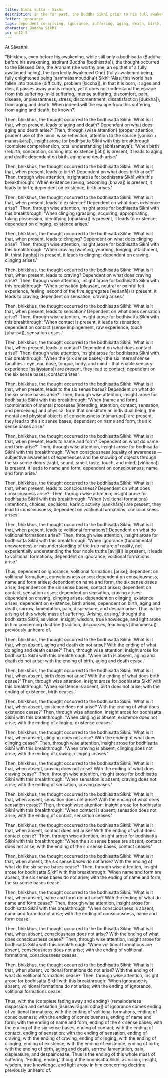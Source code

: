 ```yaml
---
title: Sikhī sutta - Sikhī
description: In the far past, the Buddha Sikhī prior to his full awakening reflects on how the world has fallen into trouble and discovers the escape from suffering through wise attention and insight into dependent co-arising.
fetter: ignorance
tags: dependent co-arising, ignorance, suffering, aging, death, birth, existence, clinging, craving, sensation, feeling, contact, six sense bases, name and form, consciousness, volitional formations, sn, sn12-21, sn12
character: Buddha Sikhī
id: sn12.5
---
```


At Sāvatthi.

"Bhikkhus, even before his awakening, while still only a bodhisatta (Buddha before his awakening, aspirant Buddha [bodhisatta]), the thought occurred to the Blessed One, the Arahant (the worthy one, an epithet of a fully awakened being), the \{perfectly Awakened One} (fully awakened being, fully enlightened being [sammāsambuddha]) Sikhī: 'Alas, this world has fallen into trouble (difficulty, problem [kiccha]), in that it is born, it ages and dies, it passes away and is reborn, yet it does not understand the escape from this suffering (mild suffering, intense suffering, discomfort, pain, disease, unpleasantness, stress, discontentment, dissatisfaction [dukkha]), from aging and death. When indeed will the escape from this suffering, from aging and death, be known?'

Then, bhikkhus, the thought occurred to the bodhisatta Sikhī: 'What is it that, when present, leads to aging and death? Dependent on what does aging and death arise?' Then, through \{wise attention} (proper attention, prudent use of the mind, wise reflection, attention to the source [yoniso + manasikāra]), insight arose for bodhisatta Sikhī with this breakthrough (complete comprehension, total understanding [abhisamaya]): 'When birth (rebirth, conception, coming into existence [jāti]) is present, it leads to aging and death; dependent on birth, aging and death arise.'

Then, bhikkhus, the thought occurred to the bodhisatta Sikhī: 'What is it that, when present, leads to birth? Dependent on what does birth arise?' Then, through wise attention, insight arose for bodhisatta Sikhī with this breakthrough: 'When existence (being, becoming [bhava]) is present, it leads to birth; dependent on existence, birth arises.'

Then, bhikkhus, the thought occurred to the bodhisatta Sikhī: 'What is it that, when present, leads to existence? Dependent on what does existence arise?' Then, through wise attention, insight arose for bodhisatta Sikhī with this breakthrough: 'When clinging (grasping, acquiring, appropriating, taking possession, identifying [upādāna]) is present, it leads to existence; dependent on clinging, existence arises.'

Then, bhikkhus, the thought occurred to the bodhisatta Sikhī: 'What is it that, when present, leads to clinging? Dependent on what does clinging arise?' Then, through wise attention, insight arose for bodhisatta Sikhī with this breakthrough: 'When craving (wanting, yearning, longing, attachment, lit. thirst [taṇha]) is present, it leads to clinging; dependent on craving, clinging arises.'

Then, bhikkhus, the thought occurred to the bodhisatta Sikhī: 'What is it that, when present, leads to craving? Dependent on what does craving arise?' Then, through wise attention, insight arose for bodhisatta Sikhī with this breakthrough: 'When sensation (pleasant, neutral or painful felt experience, feeling, second of the five aggregates [vedanā]) is present, it leads to craving; dependent on sensation, craving arises.'

Then, bhikkhus, the thought occurred to the bodhisatta Sikhī: 'What is it that, when present, leads to sensation? Dependent on what does sensation arise?' Then, through wise attention, insight arose for bodhisatta Sikhī with this breakthrough: 'When contact is present, it leads to sensation; dependent on contact (sense impingement, raw experience, touch [phassa]), sensation arises.'

Then, bhikkhus, the thought occurred to the bodhisatta Sikhī: 'What is it that, when present, leads to contact? Dependent on what does contact arise?' Then, through wise attention, insight arose for bodhisatta Sikhī with this breakthrough: 'When the \{six sense bases} (the six internal sense faculties - eye, ear, nose, tongue, body, and mind - that enable sensory experience [saḷāyatana]) are present, they lead to contact; dependent on the six sense bases, contact arises.'

Then, bhikkhus, the thought occurred to the bodhisatta Sikhī: 'What is it that, when present, leads to the six sense bases? Dependent on what do the six sense bases arise?' Then, through wise attention, insight arose for bodhisatta Sikhī with this breakthrough: 'When \{name and form} (combination of mental processes [intending, attention, contact, sensation, and perceiving] and physical form that constitute an individual being, the mental and physical objects of consciousness [nāmarūpa]) are present, they lead to the six sense bases; dependent on name and form, the six sense bases arise.'

Then, bhikkhus, the thought occurred to the bodhisatta Sikhī: 'What is it that, when present, leads to name and form? Dependent on what do name and form arise?' Then, through wise attention, insight arose for bodhisatta Sikhī with this breakthrough: 'When consciousness (quality of awareness — subjective awareness of experiences and the knowing of objects through the six sense doors [sight, sound, smell, taste, touch, and mind] [viññāṇa]) is present, it leads to name and form; dependent on consciousness, name and form arise.'

Then, bhikkhus, the thought occurred to the bodhisatta Sikhī: 'What is it that, when present, leads to consciousness? Dependent on what does consciousness arise?' Then, through wise attention, insight arose for bodhisatta Sikhī with this breakthrough: 'When \{volitional formations} (intentions, choices, decisions, karmic activity [saṅkhāra]) are present, they lead to consciousness; dependent on volitional formations, consciousness arises.'

Then, bhikkhus, the thought occurred to the bodhisatta Sikhī: 'What is it that, when present, leads to volitional formations? Dependent on what do volitional formations arise?' Then, through wise attention, insight arose for bodhisatta Sikhī with this breakthrough: 'When ignorance (fundamental unawareness or misunderstanding of the true nature of reality, not experientially understanding the four noble truths [avijjā]) is present, it leads to volitional formations; dependent on ignorance, volitional formations arise.'

Thus, dependent on ignorance, volitional formations [arise]; dependent on volitional formations, consciousness arises; dependent on consciousness, name and form arises; dependent on name and form, the six sense bases arise; dependent on the six sense bases, contact arises; dependent on contact, sensation arises; dependent on sensation, craving arises; dependent on craving, clinging arises; dependent on clinging, existence arises; dependent on existence, birth arises; dependent on birth, aging and death, sorrow, lamentation, pain, displeasure, and despair arise. Thus is the arising of this whole mass of suffering. 'Arising, arising,' thought the bodhisatta Sikhī, as vision, insight, wisdom, true knowledge, and light arose in him concerning doctrine (tradition, discourses, teachings [dhammesu]) previously unheard of.

Then, bhikkhus, the thought occurred to the bodhisatta Sikhī: 'What is it that, when absent, aging and death do not arise? With the ending of what do aging and death cease?' Then, through wise attention, insight arose for bodhisatta Sikhī with this breakthrough: 'When birth is absent, aging and death do not arise; with the ending of birth, aging and death cease.'

Then, bhikkhus, the thought occurred to the bodhisatta Sikhī: 'What is it that, when absent, birth does not arise? With the ending of what does birth cease?' Then, through wise attention, insight arose for bodhisatta Sikhī with this breakthrough: 'When existence is absent, birth does not arise; with the ending of existence, birth ceases.'

Then, bhikkhus, the thought occurred to the bodhisatta Sikhī: 'What is it that, when absent, existence does not arise? With the ending of what does existence cease?' Then, through wise attention, insight arose for bodhisatta Sikhī with this breakthrough: 'When clinging is absent, existence does not arise; with the ending of clinging, existence ceases.'

Then, bhikkhus, the thought occurred to the bodhisatta Sikhī: 'What is it that, when absent, clinging does not arise? With the ending of what does clinging cease?' Then, through wise attention, insight arose for bodhisatta Sikhī with this breakthrough: 'When craving is absent, clinging does not arise; with the ending of craving, clinging ceases.'

Then, bhikkhus, the thought occurred to the bodhisatta Sikhī: 'What is it that, when absent, craving does not arise? With the ending of what does craving cease?' Then, through wise attention, insight arose for bodhisatta Sikhī with this breakthrough: 'When sensation is absent, craving does not arise; with the ending of sensation, craving ceases.'

Then, bhikkhus, the thought occurred to the bodhisatta Sikhī: 'What is it that, when absent, sensation does not arise? With the ending of what does sensation cease?' Then, through wise attention, insight arose for bodhisatta Sikhī with this breakthrough: 'When contact is absent, sensation does not arise; with the ending of contact, sensation ceases.'

Then, bhikkhus, the thought occurred to the bodhisatta Sikhī: 'What is it that, when absent, contact does not arise? With the ending of what does contact cease?' Then, through wise attention, insight arose for bodhisatta Sikhī with this breakthrough: 'When the six sense bases are absent, contact does not arise; with the ending of the six sense bases, contact ceases.'

Then, bhikkhus, the thought occurred to the bodhisatta Sikhī: 'What is it that, when absent, the six sense bases do not arise? With the ending of what do the six sense bases cease?' Then, through wise attention, insight arose for bodhisatta Sikhī with this breakthrough: 'When name and form are absent, the six sense bases do not arise; with the ending of name and form, the six sense bases cease.'

Then, bhikkhus, the thought occurred to the bodhisatta Sikhī: 'What is it that, when absent, name and form do not arise? With the ending of what do name and form cease?' Then, through wise attention, insight arose for bodhisatta Sikhī with this breakthrough: 'When consciousness is absent, name and form do not arise; with the ending of consciousness, name and form cease.'

Then, bhikkhus, the thought occurred to the bodhisatta Sikhī: 'What is it that, when absent, consciousness does not arise? With the ending of what does consciousness cease?' Then, through wise attention, insight arose for bodhisatta Sikhī with this breakthrough: 'When volitional formations are absent, consciousness does not arise; with the ending of volitional formations, consciousness ceases.'

Then, bhikkhus, the thought occurred to the bodhisatta Sikhī: 'What is it that, when absent, volitional formations do not arise? With the ending of what do volitional formations cease?' Then, through wise attention, insight arose for bodhisatta Sikhī with this breakthrough: 'When ignorance is absent, volitional formations do not arise; with the ending of ignorance, volitional formations cease.'

Thus, with the \{complete fading away and ending} (remainderless dispassion and cessation [asesavirāganirodha]) of ignorance comes ending of volitional formations; with the ending of volitional formations, ending of consciousness; with the ending of consciousness, ending of name and form; with the ending of name and form, ending of the six sense bases; with the ending of the six sense bases, ending of contact; with the ending of contact, ending of sensation; with the ending of sensation, ending of craving; with the ending of craving, ending of clinging; with the ending of clinging, ending of existence; with the ending of existence, ending of birth; with the ending of birth, aging and death, sorrow, lamentation, pain, displeasure, and despair cease. Thus is the ending of this whole mass of suffering. 'Ending, ending,' thought the bodhisatta Sikhī, as vision, insight, wisdom, true knowledge, and light arose in him concerning doctrine previously unheard of.